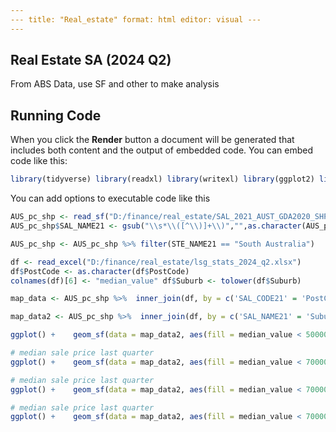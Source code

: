 ```yaml
---
--- title: "Real_estate" format: html editor: visual ---
---
```


## Real Estate SA (2024 Q2)

From ABS Data, use SF and other to make analysis

## Running Code

When you click the **Render** button a document will be generated that includes both content and the output of embedded code. You can embed code like this:

```r
library(tidyverse) library(readxl) library(writexl) library(ggplot2) library(openxlsx) library(dplyr) library(sf)
```

You can add options to executable code like this

```r
AUS_pc_shp <- read_sf("D:/finance/real_estate/SAL_2021_AUST_GDA2020_SHP","SAL_2021_AUST_GDA2020") AUS_pc_shp$SAL_NAME21 <- tolower(AUS_pc_shp$SAL_NAME21) 
AUS_pc_shp$SAL_NAME21 <- gsub("\\s*\\([^\\)]+\\)","",as.character(AUS_pc_shp$SAL_NAME21)) 
```

```r
AUS_pc_shp <- AUS_pc_shp %>% filter(STE_NAME21 == "South Australia") 
```

```r
df <- read_excel("D:/finance/real_estate/lsg_stats_2024_q2.xlsx") 
df$PostCode <- as.character(df$PostCode) 
colnames(df)[6] <- "median_value" df$Suburb <- tolower(df$Suburb)
```

```r
map_data <- AUS_pc_shp %>%  inner_join(df, by = c('SAL_CODE21' = 'PostCode')) 
```

```r
map_data2 <- AUS_pc_shp %>%  inner_join(df, by = c('SAL_NAME21' = 'Suburb')) 
```

```r
ggplot() +    geom_sf(data = map_data2, aes(fill = median_value < 500000), color = "black")+theme_bw()+theme(     panel.grid.major = element_blank())
```

```r
# median sale price last quarter 
ggplot() +    geom_sf(data = map_data2, aes(fill = median_value < 700000), color = "black")+theme_bw()+theme(     panel.grid.major = element_blank()) + coord_sf(xlim = c(138.45,138.65),ylim=c(-34.951,-35.169)) +geom_sf_text(data = map_data2, aes(label = median_value), size=4)
```

```r
# median sale price last quarter 
ggplot() +    geom_sf(data = map_data2, aes(fill = median_value < 700000), color = "black")+theme_bw()+theme(     panel.grid.major = element_blank()) + coord_sf(xlim = c(138.45,138.65),ylim=c(-34.951,-35.169)) +geom_sf_text(data = map_data2, aes(label = SAL_NAME21), size=4)
```

```r
# median sale price last quarter 
ggplot() +    geom_sf(data = map_data2, aes(fill = median_value < 700000), color = "black")+theme_bw()+theme(     panel.grid.major = element_blank()) + coord_sf(xlim = c(138.46,138.65),ylim=c(-34.97,-35.169)) +geom_sf_text(data = map_data2, aes(label = SAL_NAME21), size=4)
```
